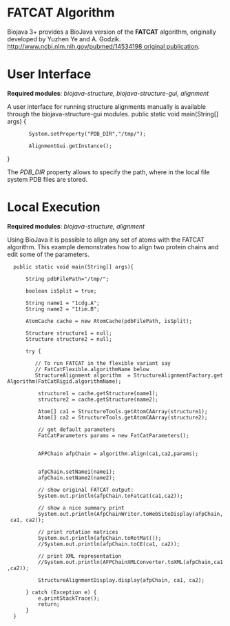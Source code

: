 =FATCAT Algorithm=

Biojava 3+ provides a BioJava version of the '''FATCAT''' algorithm, originally developed by Yuzhen Ye and A. Godzik.  [[http://www.ncbi.nlm.nih.gov/pubmed/14534198 original publication]].

=User Interface=

'''Required modules''': ''biojava-structure, biojava-structure-gui, alignment''

A user interface for running structure alignments manually is available through the biojava-structure-gui modules.
<java>
public static void main(String[] args) {
		System.setProperty("PDB_DIR","/tmp/");
	
		AlignmentGui.getInstance();
}
</java>

The ''PDB_DIR'' property allows to specify the path, where in the local file system PDB files are stored.

=Local Execution=

'''Required modules''': ''biojava-structure,  alignment''

Using BioJava it is possible to align any set of atoms with the FATCAT algorithm. This example demonstrates how to align two protein chains and edit some of the parameters.

<java>



   public static void main(String[] args){
       
       String pdbFilePath="/tmp/";
       
       boolean isSplit = true;
       
       String name1 = "1cdg.A";
       String name2 = "1tim.B";
           
       AtomCache cache = new AtomCache(pdbFilePath, isSplit);
              
       Structure structure1 = null;
       Structure structure2 = null;

       try {

          // To run FATCAT in the flexible variant say
          // FatCatFlexible.algorithmName below
          StructureAlignment algorithm  = StructureAlignmentFactory.getAlgorithm(FatCatRigid.algorithmName);
          
           structure1 = cache.getStructure(name1);
           structure2 = cache.getStructure(name2);
           
           Atom[] ca1 = StructureTools.getAtomCAArray(structure1);
           Atom[] ca2 = StructureTools.getAtomCAArray(structure2);
           
           // get default parameters
           FatCatParameters params = new FatCatParameters();
          
           
           AFPChain afpChain = algorithm.align(ca1,ca2,params);            

           afpChain.setName1(name1);
           afpChain.setName2(name2);

           // show original FATCAT output:
           System.out.println(afpChain.toFatcat(ca1,ca2));
           
           // show a nice summary print
           System.out.println(AfpChainWriter.toWebSiteDisplay(afpChain, ca1, ca2));
           
           // print rotation matrices
           System.out.println(afpChain.toRotMat());
           //System.out.println(afpChain.toCE(ca1, ca2));
           
           // print XML representation
           //System.out.println(AFPChainXMLConverter.toXML(afpChain,ca1,ca2));
                        
           StructureAlignmentDisplay.display(afpChain, ca1, ca2);
           
       } catch (Exception e) {
           e.printStackTrace();
           return;
       }
   }

</java>